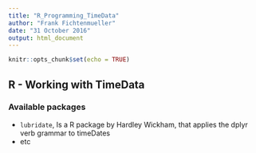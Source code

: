 ```yaml
---
title: "R_Programming_TimeData"
author: "Frank Fichtenmueller"
date: "31 October 2016"
output: html_document
---
```


```r
knitr::opts_chunk$set(echo = TRUE)
```

## R - Working with TimeData 

### Available packages 

* `lubridate`, Is a R package by Hardley Wickham, that applies the dplyr verb grammar to timeDates
* etc

